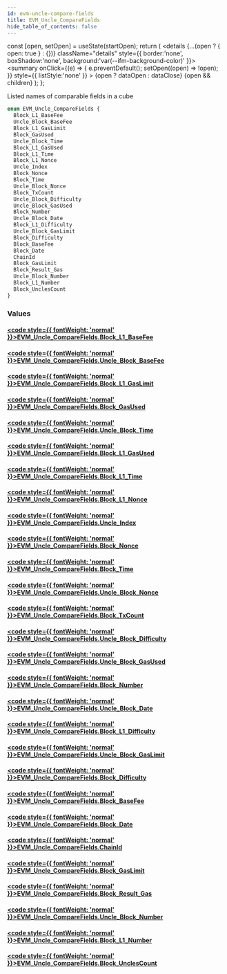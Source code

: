 ```yaml
---
id: evm-uncle-compare-fields
title: EVM_Uncle_CompareFields
hide_table_of_contents: false
---
```







  const [open, setOpen] = useState(startOpen);
  return (
    <details {...(open ? { open: true } : {})} className="details" style={{ border:'none', boxShadow:'none', background:'var(--ifm-background-color)' }}>
      <summary
        onClick={(e) => {
          e.preventDefault();
          setOpen((open) => !open);
        }}
        style={{ listStyle:'none' }}
      >
      {open ? dataOpen : dataClose}
      </summary>
      {open && children}
    </details>
  );
};




Listed names of comparable fields in a cube


```graphql
enum EVM_Uncle_CompareFields {
  Block_L1_BaseFee
  Uncle_Block_BaseFee
  Block_L1_GasLimit
  Block_GasUsed
  Uncle_Block_Time
  Block_L1_GasUsed
  Block_L1_Time
  Block_L1_Nonce
  Uncle_Index
  Block_Nonce
  Block_Time
  Uncle_Block_Nonce
  Block_TxCount
  Uncle_Block_Difficulty
  Uncle_Block_GasUsed
  Block_Number
  Uncle_Block_Date
  Block_L1_Difficulty
  Uncle_Block_GasLimit
  Block_Difficulty
  Block_BaseFee
  Block_Date
  ChainId
  Block_GasLimit
  Block_Result_Gas
  Uncle_Block_Number
  Block_L1_Number
  Block_UnclesCount
}
```




### Values

#### [<code style={{ fontWeight: 'normal' }}>EVM_Uncle_CompareFields.<b>Block_L1_BaseFee</b></code>](#) 
> 
> 

#### [<code style={{ fontWeight: 'normal' }}>EVM_Uncle_CompareFields.<b>Uncle_Block_BaseFee</b></code>](#) 
> 
> 

#### [<code style={{ fontWeight: 'normal' }}>EVM_Uncle_CompareFields.<b>Block_L1_GasLimit</b></code>](#) 
> 
> 

#### [<code style={{ fontWeight: 'normal' }}>EVM_Uncle_CompareFields.<b>Block_GasUsed</b></code>](#) 
> 
> 

#### [<code style={{ fontWeight: 'normal' }}>EVM_Uncle_CompareFields.<b>Uncle_Block_Time</b></code>](#) 
> 
> 

#### [<code style={{ fontWeight: 'normal' }}>EVM_Uncle_CompareFields.<b>Block_L1_GasUsed</b></code>](#) 
> 
> 

#### [<code style={{ fontWeight: 'normal' }}>EVM_Uncle_CompareFields.<b>Block_L1_Time</b></code>](#) 
> 
> 

#### [<code style={{ fontWeight: 'normal' }}>EVM_Uncle_CompareFields.<b>Block_L1_Nonce</b></code>](#) 
> 
> 

#### [<code style={{ fontWeight: 'normal' }}>EVM_Uncle_CompareFields.<b>Uncle_Index</b></code>](#) 
> 
> 

#### [<code style={{ fontWeight: 'normal' }}>EVM_Uncle_CompareFields.<b>Block_Nonce</b></code>](#) 
> 
> 

#### [<code style={{ fontWeight: 'normal' }}>EVM_Uncle_CompareFields.<b>Block_Time</b></code>](#) 
> 
> 

#### [<code style={{ fontWeight: 'normal' }}>EVM_Uncle_CompareFields.<b>Uncle_Block_Nonce</b></code>](#) 
> 
> 

#### [<code style={{ fontWeight: 'normal' }}>EVM_Uncle_CompareFields.<b>Block_TxCount</b></code>](#) 
> 
> 

#### [<code style={{ fontWeight: 'normal' }}>EVM_Uncle_CompareFields.<b>Uncle_Block_Difficulty</b></code>](#) 
> 
> 

#### [<code style={{ fontWeight: 'normal' }}>EVM_Uncle_CompareFields.<b>Uncle_Block_GasUsed</b></code>](#) 
> 
> 

#### [<code style={{ fontWeight: 'normal' }}>EVM_Uncle_CompareFields.<b>Block_Number</b></code>](#) 
> 
> 

#### [<code style={{ fontWeight: 'normal' }}>EVM_Uncle_CompareFields.<b>Uncle_Block_Date</b></code>](#) 
> 
> 

#### [<code style={{ fontWeight: 'normal' }}>EVM_Uncle_CompareFields.<b>Block_L1_Difficulty</b></code>](#) 
> 
> 

#### [<code style={{ fontWeight: 'normal' }}>EVM_Uncle_CompareFields.<b>Uncle_Block_GasLimit</b></code>](#) 
> 
> 

#### [<code style={{ fontWeight: 'normal' }}>EVM_Uncle_CompareFields.<b>Block_Difficulty</b></code>](#) 
> 
> 

#### [<code style={{ fontWeight: 'normal' }}>EVM_Uncle_CompareFields.<b>Block_BaseFee</b></code>](#) 
> 
> 

#### [<code style={{ fontWeight: 'normal' }}>EVM_Uncle_CompareFields.<b>Block_Date</b></code>](#) 
> 
> 

#### [<code style={{ fontWeight: 'normal' }}>EVM_Uncle_CompareFields.<b>ChainId</b></code>](#) 
> 
> 

#### [<code style={{ fontWeight: 'normal' }}>EVM_Uncle_CompareFields.<b>Block_GasLimit</b></code>](#) 
> 
> 

#### [<code style={{ fontWeight: 'normal' }}>EVM_Uncle_CompareFields.<b>Block_Result_Gas</b></code>](#) 
> 
> 

#### [<code style={{ fontWeight: 'normal' }}>EVM_Uncle_CompareFields.<b>Uncle_Block_Number</b></code>](#) 
> 
> 

#### [<code style={{ fontWeight: 'normal' }}>EVM_Uncle_CompareFields.<b>Block_L1_Number</b></code>](#) 
> 
> 

#### [<code style={{ fontWeight: 'normal' }}>EVM_Uncle_CompareFields.<b>Block_UnclesCount</b></code>](#) 
> 
> 



